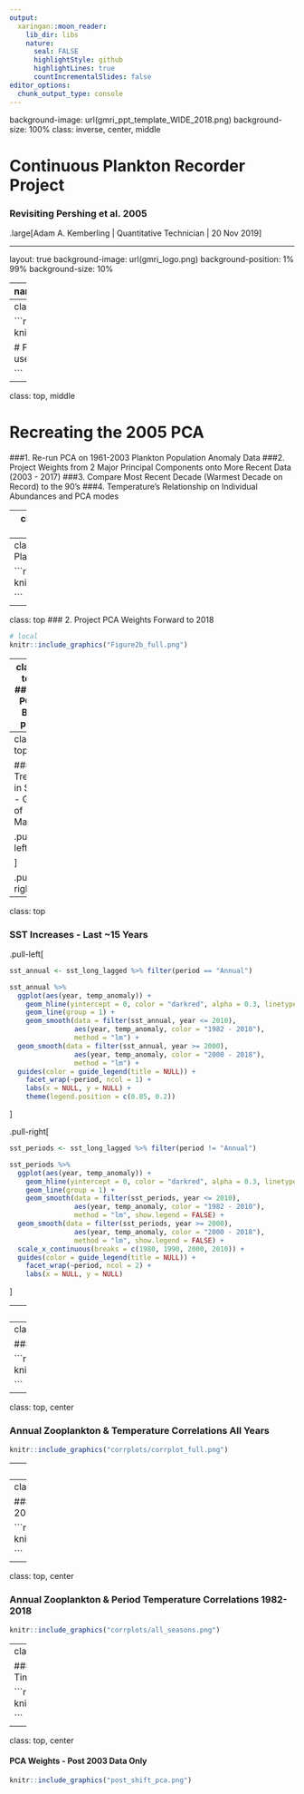 ```yaml
---
output:
  xaringan::moon_reader:
    lib_dir: libs
    nature:
      seal: FALSE
      highlightStyle: github
      highlightLines: true
      countIncrementalSlides: false
editor_options: 
  chunk_output_type: console
---
```

background-image: url(gmri_ppt_template_WIDE_2018.png)
background-size: 100%
class: inverse, center, middle

# Continuous Plankton Recorder Project



### Revisiting Pershing et al. 2005
.large[Adam A. Kemberling | Quantitative Technician | 20 Nov 2019]

---

layout: true
background-image: url(gmri_logo.png)
background-position: 1% 99%
background-size: 10%

---
name: title
class:  middle, top

```r
options(htmltools.dir.version = FALSE)
knitr::opts_chunk$set(echo = FALSE, comment = NA, warning = FALSE, message = FALSE, fig.retina = 3)
options(knitr.kable.NA = '')

####  Packages  ####
library(ggbiplot)
library(tidyverse)
library(here)
#devtools::install_github("vqv/ggbiplot")


####  Functions  ####
find_box_data <- function(box_project_name) {
  box_project <- as.character(box_project_name)
  box_path <- str_c("/Users/akemberling/Box/Adam Kemberling/Box_Projects/", paste(box_project))
  return(box_path)
}

cpr_boxpath <- find_box_data("continuous_plankton_recorder")
gmricols_boxpath <- find_box_data("R_exercise_library/gmri_colors/gmripalette/R")

source(str_c(gmricols_boxpath, "/gmri_colors.R"))
floor_decade <- function(value){ return(value - value %% 10) }


#Set ggplot theme
theme_set(theme_classic())

####  Load Data  ####

# SST long-format with the lag periods
sst_long_lagged <- read_csv(str_c(cpr_boxpath, "data", "processed_data", "SST_with_lags.csv", sep = "/")) %>% 
  mutate(period = case_when(
    period == "annual" ~ "Annual",
    period == "jf" ~ "January - February",
    period == "ma" ~ "March - April",
    period == "mj" ~ "May - June",
    period == "ja" ~ "July - August",
    period == "so" ~ "September - October",
    period == "nd" ~ "November - December"),
period = factor(period, 
                levels = c("Annual", "January - February", "March - April", "May - June", "July - August", "September - October", "November - December")))

# CPR species Data with the corrresponding SST
species_periods_long <- read_csv(str_c(cpr_boxpath, "data", "processed_data", "cpr_with_SSTlags.csv", sep = "/"))  %>% 
  mutate(period = case_when(
    period == "annual" ~ "Annual",
    period == "jf" ~ "January - February",
    period == "ma" ~ "March - April",
    period == "mj" ~ "May - June",
    period == "ja" ~ "July - August",
    period == "so" ~ "September - October",
    period == "nd" ~ "November - December"),
period = factor(period, 
                levels = c("Annual", "January - February", "March - April", "May - June", "July - August", "September - October", "November - December")))

```

# Pershing et al. 2005

.pull-left[

  **Data**

 * 42 Years of Zooplankton Data (1961 - 2003)

 * 6 Zooplankton species (2 Calanaus age-groups)
]

.pull-right[

  **Findings**
  
  * Two Dominant PCA Modes
  
  * Decadal variation in Plankton Communities
  
  * Two Zooplankton-communities associated with PCA modes
  
  * Temperature thought to drive shift between modes

]



---
class: top, center


```r
# local
knitr::include_graphics("pershing_05_PCA.png") 

# For pasting images outside of code blocks use:
#![2005 results](pershing_05_PCA.png)


```

---
class: top, middle

# Recreating the 2005 PCA

 ###1. Re-run PCA on 1961-2003 Plankton Population Anomaly Data
 ###2. Project Weights from 2 Major Principal Components onto More Recent Data (2003 - 2017)
 ###3. Compare Most Recent Decade (Warmest Decade on Record) to the 90's
 ###4. Temperature's Relationship on Individual Abundances and PCA modes

---
class: top
### 1a. Re-run PCA on 1961-2003 Plankton Population Anomaly Data


```r
# local
knitr::include_graphics("Figure2a_recreation.png") 

```

---
class: top
### 1b. Re-run PCA on 1961-2003 Plankton Population Anomaly Data

```r
# local
knitr::include_graphics("Figure2b_recreation.png") 

```



---
class: top
### 2. Project PCA Weights Forward to 2018

```r
# local
knitr::include_graphics("Figure2b_full.png") 

```

---
class: top
### 2. PCA Bi-plot

```r
# local
knitr::include_graphics("2005pca_biplot.png") 

```



---
class: top

### Trends in SST - Gulf of Maine

.pull-left[
```r
sst_long_lagged %>% filter(period == "Annual") %>% 
  ggplot(aes(year, temp_anomaly)) +
    geom_hline(yintercept = 0, color = "darkred", alpha = 0.3, linetype = 2) +
    geom_line(group = 1) +
    geom_smooth(method = "loess", color = gmri_cols("gmri blue")) +
    facet_wrap(~period, ncol = 1) +
    labs(x = NULL, y = NULL)
```

]


.pull-right[
```r
sst_long_lagged %>% filter(period != "Annual") %>% 
  ggplot(aes(year, temp_anomaly)) +
    geom_hline(yintercept = 0, color = "darkred", alpha = 0.3, linetype = 2) +
    geom_line(group = 1) +
    geom_smooth(method = "loess", color = gmri_cols("gmri blue")) +
    facet_wrap(~period, ncol = 2) +
    scale_x_continuous(breaks = c(1980, 1990, 2000, 2010)) +
    labs(x = NULL, y = NULL)
```
]

---
class: top

### SST Increases - Last ~15 Years

.pull-left[
```r
sst_annual <- sst_long_lagged %>% filter(period == "Annual")

sst_annual %>% 
  ggplot(aes(year, temp_anomaly)) +
    geom_hline(yintercept = 0, color = "darkred", alpha = 0.3, linetype = 2) +
    geom_line(group = 1) +
    geom_smooth(data = filter(sst_annual, year <= 2010),
                aes(year, temp_anomaly, color = "1982 - 2010"),
                method = "lm") +
  geom_smooth(data = filter(sst_annual, year >= 2000),
                aes(year, temp_anomaly, color = "2000 - 2018"),
                method = "lm") +
  guides(color = guide_legend(title = NULL)) +
    facet_wrap(~period, ncol = 1) +
    labs(x = NULL, y = NULL) +
    theme(legend.position = c(0.85, 0.2))
```

]


.pull-right[
```r
sst_periods <- sst_long_lagged %>% filter(period != "Annual")

sst_periods %>% 
  ggplot(aes(year, temp_anomaly)) +
    geom_hline(yintercept = 0, color = "darkred", alpha = 0.3, linetype = 2) +
    geom_line(group = 1) +
    geom_smooth(data = filter(sst_periods, year <= 2010),
                aes(year, temp_anomaly, color = "1982 - 2010"),
                method = "lm", show.legend = FALSE) +
  geom_smooth(data = filter(sst_periods, year >= 2000),
                aes(year, temp_anomaly, color = "2000 - 2018"),
                method = "lm", show.legend = FALSE) +
  scale_x_continuous(breaks = c(1980, 1990, 2000, 2010)) +
  guides(color = guide_legend(title = NULL)) +
    facet_wrap(~period, ncol = 2) +
    labs(x = NULL, y = NULL)
```
]

---
class: top, center

### SST + Zooplankton PCA Modes


```r

knitr::include_graphics("2005_ts_temps.png") 

```

---
class: top, center

### 05' PCA Modes - Extended to 2018


```r
knitr::include_graphics("full_ts_temps.png") 


```

---
class: top, center

### Annual Zooplankton & Temperature Correlations All Years

```r
knitr::include_graphics("corrplots/corrplot_full.png") 


```


---
class: top, center

### Annual Zooplankton & Temperature Correlations 1982-2003

```r
knitr::include_graphics("corrplots/corrplot_pre.png") 


```

---
class: top, center

### Annual Zooplankton & Temperature Correlations 2003-2018

```r
knitr::include_graphics("corrplots/corrplot_post.png") 


```

---
class: top, center

### Annual Zooplankton & Period Temperature Correlations 1982-2018

```r
knitr::include_graphics("corrplots/all_seasons.png") 


```


---
class: top, center

#### PCA Weights - Using Full Timeseries

```r
knitr::include_graphics("full_ts_pca.png") 

```

---
class: top, center

#### PCA Weights - Post 2003 Data Only

```r
knitr::include_graphics("post_shift_pca.png") 

```

